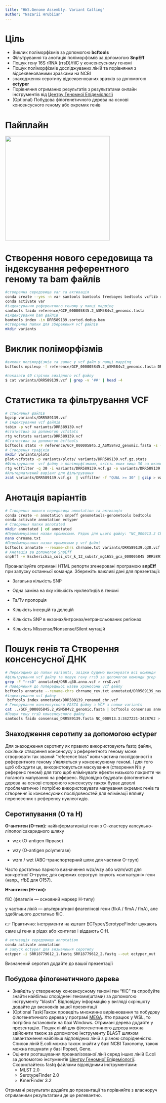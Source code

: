 ```yaml
---
title: "HW3.Genome Assembly. Variant Calling"
author: "Nazarii Hrubiian"
---
```


# Ціль

-   Виклик поліморфізмів за допомогою **bcftools**
-   Фільтрування та анотація поліморфізмів за допомогою **SnpEff**
-   Пошук гену 16S rRNA (rrsD)/filC у консенсусному геномі
-   Пошук поліморфізмів досліджуваних ліній та порівняння з відсеквенованими зразками на NCBI
-   знаходження серотипу відсеквенованих зразків за допомогою **ectyper**
-   Порівняння отриманих результатів з результатами онлайн інструментів від [Центру Геномної Епідеміології](https://www.genomicepidemiology.org/services/)
-   (Optional) Побудова філогенетичного дерева на основі консенсусного геному або окремих генів

# Пайплайн

![](images/Genome_Assembly_Plan_2){width="338"}

# Створення нового середовища та індексування референтного геному та bam файлів

``` bash
#створення середовища var та активація 
conda create --yes -n var samtools bamtools freebayes bedtools vcflib rtg-tools bcftools matplotlib
conda activate var
#індексування референтного геному у папці mapping
samtools faidx reference/GCF_000005845.2_ASM584v2_genomic.fasta
#індексування bam файлів
bamtools index -in DRR589139.sorted.dedup.bam
#створення папки для збереження vcf файлів
mkdir variants
```

# Виклик поліморфізмів

``` bash
#виклик поліморфізмів та запис у vcf файл у папці mapping
bcftools mpileup -f reference/GCF_000005845.2_ASM584v2_genomic.fasta DRR589139.sorted.dedup.bam | bcftools call -mv -Ob --ploidy 1 -o  variants/DRR589139.vcf

#показати 40 стрічок вихідного vcf файлу
$ cat variants/DRR589139.vcf | grep -v '##' | head -4
```

# Статистика та фільтрування VCF

``` bash
# стиснення файлів
bgzip variants/DRR589139.vcf
# індексування vcf файлів
tabix -p vcf variants/DRR589139.vcf
#статистика за допомогою vcfstats
rtg vcfstats variants/DRR589139.vcf
#Статистика за допомогою bcftools
bcftools stats -F reference/GCF_000005845.2_ASM584v2_genomic.fasta -s - variants/DRR589139.vcf.gz > variants/variants/DRR589139.vcf.gz.stats
# Створення графіків
mkdir variants/plots
plot-vcfstats -p variants/plots/ variants/DRR589139.vcf.gz.stats
#Фільтрування  vcf файлу з поліморфізмами, якість яких вища 30 за шкалою Фреду (Phred score)
rtg vcffilter -q 30 -i variants/DRR589139.vcf.gz -o variants/DRR589139.q30.vcf.gz
#Альтернативний варіант для фільтрування
zcat variants/DRR589139.vcf.gz  | vcffilter -f "QUAL >= 30" | gzip > variants/DRR589139.q30_2.vcf.gz
```

# Анотація варіантів

``` bash
# Створення нового середовища annotation та активація
conda create -n annotation snpeff genometools-genometools bedtools
conda activate annotation ectyper
# Створення папки annotated
mkdir annotated | cd annotated
#Перейменування назви хромосоми. Рядок для цього файлу: "NC_000913.3 Chromosome"
nano chrname.txt
#Перейменування назви хромосоми у vcf файлі
bcftools annotate --rename-chrs chrname.txt variants/DRR589139.q30.vcf.gz -o variants/DRR589139_new.q30.vcf.gz
# Анотація за допомогою SnpEff
snpEff -v Escherichia_coli_str_k_12_substr_mg1655_gca_000005845 DRR589139_new.q30.vcf > annotated/DRR589139_new.q30.anno.vcf
```

Проаналізуйте отримані HTML репорти згенеровані програмою **snpEff** при запуску останньої команди. Збережіть важливі дані для презентації:

-   Загальна кількість SNP

<!-- -->

-   Одна заміна на яку кількість нуклеотидів в геномі

-   Ts/Tv пропорція

-   Кількість інсерцій та делецій

-   Кількість SNP в екзонах/інтронах/нетрансльованих регіонах

-   Кількість Missense/Nonsense/Silent мутацій

# Пошук генів та Створення консенсусної ДНК

``` bash
# Переходимо до папки variants, звідки будемо виконувати всі команди
#фільтрування vcf файлу та пошук гену rrsD за допомогою команди grep
grep -F "rrsD" annotated/DRR.q30.anno.vcf > rrsD.vcf
# Повернення до попередньої назви хромосоми vcf файлу
bcftools annotate --rename-chrs chrname_rev.txt annotated/DRR589139_new.q30.anno.vcf>DRR589139_renamed_chr.vcf
#індексування vcf файлу
 bcftools index annotated/DRR589139_renamed_chr.vcf
# Генерування консенсусного FASTA файлу з VCF з папки variants
cat ../GCF_000005845.2_ASM584v2_genomic.fasta | bcftools consensus annotated/DRR589139_renamed_chr.vcf > consensus_DRR589139.fasta
#Пошук гену rrsD консенсусного файлу
samtools faidx consensus_DRR589139.fasta NC_000913.3:3427221-3428762 > rrsD_DRR589139.fasta
```

## Знаходження серотипу за допомогою **ectyper**

Для знаходження серотипу як правило використовують fastq файли, оскільки створення консенсусу з референтного геному може створювати так званий "reference bias" коли частина послідовності з референтного геному з'являється у консенсусному геномі. І для того щоб обходити це, використовується маскування (створення N's у референс геномі) для того щоб елімінувати ефекти низького покриття чи поганого мапування на референс. Відповідно будувати філогенетичні дерева на основі створеного консенсусу також буває доволі проблематично і потрібно використовувати мапування окремих генів та створення їх консенсусних послідовностей для елімінації впливу перенесених з референсу нуклеотидів.

::: callout-note
## Серотипування (O та H)

**O-антиген (O-тип):** найінформативніші гени з О-кластеру капсульно-ліпополісахаридного шляху

-   wzx (O-antigen flippase)

-   wzy (O-antigen polymerase)

-   wzm / wzt (ABC-транспортерний шлях для частини O-груп)

Часто достатньо парного визначення wzx/wzy або wzm/wzt для конкретної O-групи; для окремих серогруп існують «сигнатурні» гени (напр., rfbE для O157).

**H-антиген (H-тип):**

fliC (флагелін — основний маркер H-типу)

у частини ліній — альтернативні флагелінові гени (flkA / flmA / flnA), але здебільшого достатньо fliC.

👉 Практично: інструменти на кшталт ECTyper/SerotypeFinder шукають саме ці гени в рідах або контигах і віддають O:H.
:::

``` bash
# активація середовища annotation
conda activate annotation
# запуск ectyper для визначення серотипу
ectyper -i SRR18779612_1.fastq SRR18779612_2.fastq --out ectyper_out
```

Визначений серотип додайте до вашої презентації

## Побудова філогенетичного дерева

-   Знайдіть у створеному консенсусному геномі ген "filC" та спробуйте знайти найбільш споріднені геноми(штами) за допомогою інструменту "blastn". Відповідну інформацію у вигляді скріншоту додайте до висновків вашої презентації
-   (Optional Task)Також проведіть множинне вирівнювання та побудову філогенетичного дерева у програмі [MEGA](https://www.megasoftware.net/). Хто працює у WSL, то потрібно встановити на базі Windows. Отримані дерева додайте у презентацію. Пошук ліній для філогенетичного дерева можна здійснити також за допомогою інструменту BLAST шляхом завантаження найбільш відповідних ліній з різною спорідненістю. Список ліній E.coli можна також знайти у базі NCBI Taxonomy, також можна пошукати у базі Popset, Gene.
-   Оцінити розташування проаналізованої лінії серед інших ліній E.coli за допомогою інстументів [Центру Геномної Епідеміології](https://www.genomicepidemiology.org/services/). Скористайтесь fastq файлами відовідними інструментами:
    -   MLST 2.0
    -   SerotypeFinder 2.0
    -   KmerFinder 3.2

Отримані результати додайте до презентації та порівняйте з власноруч отриманими результатами де це релевантно.
